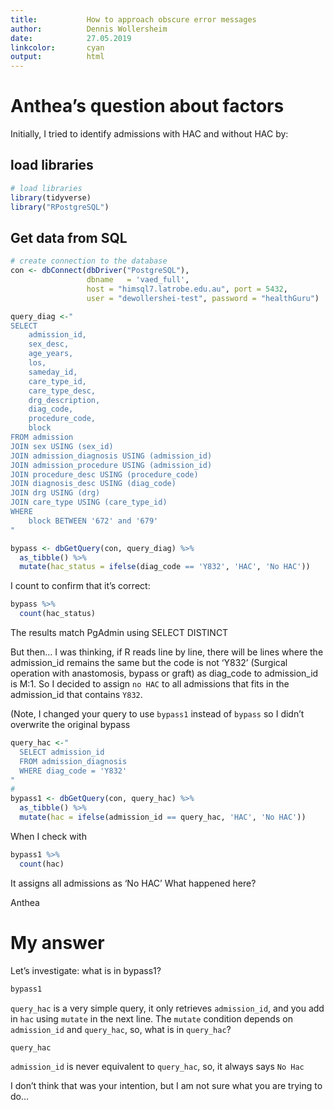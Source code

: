 ```yaml
---
title:           How to approach obscure error messages
author:          Dennis Wollersheim 
date:            27.05.2019
linkcolor:       cyan
output:          html
---
```



# Anthea's question about factors

Initially, I tried to identify admissions with HAC and without HAC by:

## load libraries
```r
# load libraries
library(tidyverse)
library("RPostgreSQL")

```
## Get data from SQL

```r

# create connection to the database
con <- dbConnect(dbDriver("PostgreSQL"), 
                 dbname   = 'vaed_full',
                 host = "himsql7.latrobe.edu.au", port = 5432,
                 user = "dewollershei-test", password = "healthGuru")

query_diag <-"
SELECT  
    admission_id,
    sex_desc,
    age_years,
    los,
    sameday_id,
    care_type_id,
    care_type_desc,
    drg_description,
    diag_code,
    procedure_code,
    block
FROM admission
JOIN sex USING (sex_id)
JOIN admission_diagnosis USING (admission_id)
JOIN admission_procedure USING (admission_id)
JOIN procedure_desc USING (procedure_code)
JOIN diagnosis_desc USING (diag_code)
JOIN drg USING (drg)
JOIN care_type USING (care_type_id)
WHERE 
    block BETWEEN '672' and '679'
"

bypass <- dbGetQuery(con, query_diag) %>%
  as_tibble() %>%
  mutate(hac_status = ifelse(diag_code == 'Y832', 'HAC', 'No HAC')) 

```
  I count to confirm that it's correct:

```r

bypass %>%
  count(hac_status)

```

The results match PgAdmin using SELECT DISTINCT

But then... I was thinking, if R reads line by line, there will be lines where the admission_id remains the same but the code is not 'Y832' (Surgical operation with anastomosis, bypass or graft) as diag_code to admission_id is M:1. So I decided to assign `no HAC` to all admissions that fits in the admission_id that contains `Y832`.

(Note, I changed your query to use `bypass1` instead of `bypass` so I didn't overwrite the original bypass

```r

query_hac <-"
  SELECT admission_id
  FROM admission_diagnosis
  WHERE diag_code = 'Y832'
"
#
bypass1 <- dbGetQuery(con, query_hac) %>%
  as_tibble() %>%
  mutate(hac = ifelse(admission_id == query_hac, 'HAC', 'No HAC')) 

```

When I check with 

```r

bypass1 %>%
  count(hac)

```
It assigns all admissions as 'No HAC'
What happened here?

Anthea

# My answer

Let's investigate:  what is in bypass1?


```r

bypass1 


```
`query_hac` is a very simple query, it only retrieves `admission_id`, and you add in `hac` using `mutate` in the next line. The `mutate` condition depends on `admission_id` and `query_hac`, so, what is in `query_hac`?

```r
query_hac
```
`admission_id` is never equivalent to `query_hac`, so, it always says `No Hac`

I don't think that was your intention, but I am not sure what you are trying to do...

